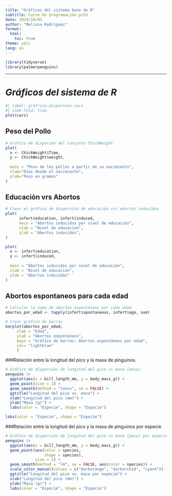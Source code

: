 ```yaml
---
title: "Gráficos del sistema base de R"
subtitle: Curso de programación ps53
date: 2024/10/03
author: "Melissa Rodríguez"
format:
  html:
    toc: true
theme: yeti 
lang: es
---
```

```r
library(tidyverse)
library(palmerpenguins)
```

<!--  format: docx.....word-->
<!--  format: pptx.....powerpoint-->

---


# *Gráficos del sistema de R*
```r
#| label: gráfrico-dispersion-cars
#| code-fold: true
plot(cars)
```
## Peso del Pollo
```r
# Gráfico de dispersón del conjunto ChickWeight 
plot(
  x <- ChickWeight$Time,
  y <- ChickWeight$weight,
  
  main = "Peso de los pollos a partir de su nacimiento",
  xlab="Días desde el nacimiento", 
  ylab="Peso en gramos"
)

```
## Educación vrs Abortos
```r
# Crear el gráfico de dispersión de educación vrs abortos inducidos
plot(
      infert$education, infert$induced,
      main = "Abortos inducidos por nivel de educación",
      xlab = "Nivel de educación",
      ylab = "Abortos inducidos",
)
```

```r
plot(
  x <- infert$education, 
  y <- infert$induced,
  
  main = "Abortos inducidos por nivel de educación",
  xlab = "Nivel de educación",
  ylab = "Abortos inducidos"
)
```

## **Abortos espontaneos para cada edad** 
```r

# Calcular la suma de abortos espontáneos por cada edad
abortos_por_edad <- tapply(infert$spontaneous, infert$age, sum)

# Crear gráfico de barras 
barplot(abortos_por_edad,
     xlab = "Edad",
     ylab = "Abortos espontáneos",
     main = "Gráfico de barras: Abortos espontáneos por edad",
     col= "lightblue"
     )

```
###Relación entre la longitud del pico y la masa de pinguinos.

```r
# Gráfico de dispersión de longitud del pico vs masa (peso)
penguins |>
  ggplot(aes(x = bill_length_mm, y = body_mass_g)) +
  geom_point(size = 1) +
  geom_smooth(method = "loess", se = FALSE) +
  ggtitle("Longitud del pico vs. masa") +
  xlab("Longitud del pico (mm)") +
  ylab("Masa (g)") +
  labs(color = "Especie", shape = "Especie")
```


```r
labs(color = "Especie", shape = "Especie")
```
###Relación entre la longitud del pico y la masa de pinguinos por especie

```r
# Gráfico de dispersión de longitud del pico vs masa (peso) por especie
penguins |>
  ggplot(aes(x = bill_length_mm, y = body_mass_g)) +
  geom_point(aes(color = species,
                 shape = species),
             size = 2) +
  geom_smooth(method = "lm", se = FALSE, aes(color = species)) +
  scale_color_manual(values = c("darkorange", "darkorchid", "cyan4")) +
  ggtitle("Longitud del pico vs. masa por especie") +
  xlab("Longitud del pico (mm)") +
  ylab("Masa (g)") +
  labs(color = "Especie", shape = "Especie")
```



